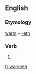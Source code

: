 ==English==

===Etymology===
[[warm]] + [[-eth]]

===Verb===
{{infl|en|verb form}}

# {{archaic third-person singular of|warm}}

[[fr:warmeth]]